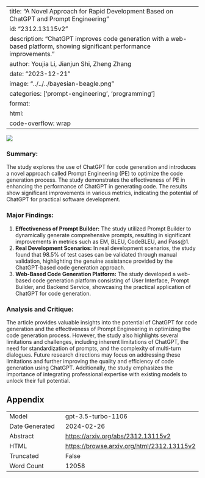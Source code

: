 
---
title: "A Novel Approach for Rapid Development Based on ChatGPT and Prompt Engineering"
id: "2312.13115v2"
description: "ChatGPT improves code generation with a web-based platform, showing significant performance improvements."
author: Youjia Li, Jianjun Shi, Zheng Zhang
date: "2023-12-21"
image: "../../../bayesian-beagle.png"
categories: ['prompt-engineering', 'programming']
format:
  html:
    code-overflow: wrap
---

![](../../../bayesian-beagle.png)

### **Summary:**
The study explores the use of ChatGPT for code generation and introduces a novel approach called Prompt Engineering (PE) to optimize the code generation process. The study demonstrates the effectiveness of PE in enhancing the performance of ChatGPT in generating code. The results show significant improvements in various metrics, indicating the potential of ChatGPT for practical software development.

### Major Findings:
1. **Effectiveness of Prompt Builder:** The study utilized Prompt Builder to dynamically generate comprehensive prompts, resulting in significant improvements in metrics such as EM, BLEU, CodeBLEU, and Pass@1.
2. **Real Development Scenarios:** In real development scenarios, the study found that 98.5% of test cases can be validated through manual validation, highlighting the genuine assistance provided by the ChatGPT-based code generation approach.
3. **Web-Based Code Generation Platform:** The study developed a web-based code generation platform consisting of User Interface, Prompt Builder, and Backend Service, showcasing the practical application of ChatGPT for code generation.

### Analysis and Critique:
The article provides valuable insights into the potential of ChatGPT for code generation and the effectiveness of Prompt Engineering in optimizing the code generation process. However, the study also highlights several limitations and challenges, including inherent limitations of ChatGPT, the need for standardization of prompts, and the complexity of multi-turn dialogues. Future research directions may focus on addressing these limitations and further improving the quality and efficiency of code generation using ChatGPT. Additionally, the study emphasizes the importance of integrating professional expertise with existing models to unlock their full potential.

## Appendix

|          |          |
|----------|----------|
| Model     | gpt-3.5-turbo-1106       |
| Date Generated     | 2024-02-26       |
| Abstract | [https://arxiv.org/abs/2312.13115v2](https://arxiv.org/abs/2312.13115v2)        |
| HTML     | [https://browse.arxiv.org/html/2312.13115v2](https://browse.arxiv.org/html/2312.13115v2)       |
| Truncated       | False       |
| Word Count       | 12058       |